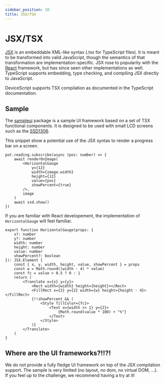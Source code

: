 ```yaml
---
sidebar_position: 10
title: JSX/TSX
---
```


# JSX/TSX

[JSX](https://www.typescriptlang.org/docs/handbook/jsx.html) is an embeddable XML-like syntax (.tsx for TypeScript files).
It is meant to be transformed into valid JavaScript,
though the semantics of that transformation are implementation-specific.
JSX rose to popularity with the [React](https://react.dev/) framework,
but has since seen other implementations as well. TypeScript supports embedding, type checking, and compiling JSX directly to JavaScript.

DeviceScript supports TSX compilation as documented in the TypeScript documentation.

## Sample

The [sampleui](https://github.com/microsoft/devicescript/tree/main/packages/sampleui) package is a sample UI framework based on a set of TSX functional components.
It is designed to be used with small LCD screens such as the [SSD1306](/api/servers/ssd1306).

This snippet show a potential use of the JSX syntax to render a progress bar on a screen.

```tsx skip
pot.reading.subscribe(async (pos: number) => {
    await renderOnImage(
        <HorizontalGauge
            y={12}
            width={image.width}
            height={12}
            value={pos}
            showPercent={true}
        />,
        image
    )
    await ssd.show()
})
```

If you are familiar with React developement, the implementation of `HorizontalGauge` will feel familiar.

```tsx skip
export function HorizontalGauge(props: {
    x?: number
    y?: number
    width: number
    height: number
    value: number
    showPercent?: boolean
}): JSX.Element {
    const { x, y, width, height, value, showPercent } = props
    const w = Math.round((width - 4) * value)
    const fc = value > 0.5 ? 0 : 1
    return (
        <Translate x={x} y={y}>
            <Rect width={width} height={height}></Rect>
            <FillRect x={2} y={2} width={w} height={height - 4}></FillRect>
            {!!showPercent && (
                <Style fillColor={fc}>
                    <Text x={width >> 1} y={2}>
                        {Math.round(value * 100) + "%"}
                    </Text>
                </Style>
            )}
        </Translate>
    )
}
```

## Where are the UI frameworks?!!?!

We do not provide a fully fledge UI framework on top of the JSX compilation support.
The sample is very limited (no layout, no dom, no virtual DOM, ...).
If you feel up to the challenge, we recommend having a try at it!
